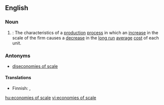==English==
===Noun===
{{wikipedia}}
{{en-noun|sg=[[economies]] of [[scale]]|-}}
# {{context|economics|pluralia tantum}}: The characteristics of a [[production]] [[process]] in which an [[increase]] in the scale of the firm causes a [[decrease]] in the [[long run]] [[average]] [[cost]] of each unit.

===Antonyms===
*[[diseconomies of scale]]

====Translations====
{{trans-top|the characteristics of a production process}}
*Finnish: {{t-|fi|mittakaavaedut}}, {{t-|fi|suurtuotannon edut}}
{{trans-mid}}
{{trans-bottom}}

[[hu:economies of scale]]
[[vi:economies of scale]]